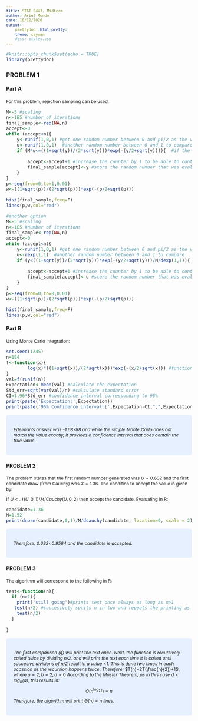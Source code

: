 ```yaml
---
title: STAT 5443, Midterm
author: Ariel Mundo
date: 10/12/2020
output:
    prettydoc::html_pretty:
    theme: cayman
    #css: styles.css
---
```

<style type="text/css">

p {
   font-size: 12px;
}
code.r{
  font-size: 12px;
}
pre {
  font-size: 12px
}
</style>



```r
#knitr::opts_chunk$set(echo = TRUE)
library(prettydoc)
```
### PROBLEM 1
 
#### Part A
For this problem, rejection sampling can be used.
```r
M<-5 #scaling
n<-1E5 #number of iterations
final_sample<-rep(NA,n)
accept<-0
while (accept<n){
    y<-runif(1,0,1) #get one random number between 0 and pi/2 as the value to input in f(x)
    u<-runif(1,0,1)  #another random number between 0 and 1 to compare
    if (M*u<=((1+sqrt(y))/(2*sqrt(y)))*exp(-(y/2+sqrt(y)))){  #if the value of M*u is less or equal than the target distribution, then
        
        accept<-accept+1 #increase the counter by 1 to be able to continue storing in final_sample
        final_sample[accept]<-y #store the random number that was evaluated in f(x)  
    }
}
p<-seq(from=0,to=1,0.01)
w<-((1+sqrt(p))/(2*sqrt(p)))*exp(-(p/2+sqrt(p)))

hist(final_sample,freq=F)
lines(p,w,col="red")
```

```r
#another option
M<-5 #scaling
n<-1E5 #number of iterations
final_sample<-rep(NA,n)
accept<-0
while (accept<n){
    y<-runif(1,0,1) #get one random number between 0 and pi/2 as the value to input in f(x)
    u<-rexp(1,1)  #another random number between 0 and 1 to compare
    if (y<((1+sqrt(y))/(2*sqrt(y)))*exp(-(y/2+sqrt(y)))/M/dexp(1,1)){  #if the value of M*u is less or equal than the target distribution, then
        
        accept<-accept+1 #increase the counter by 1 to be able to continue storing in final_sample
        final_sample[accept]<-u #store the random number that was evaluated in f(x)  
    }
}
p<-seq(from=0,to=8,0.01)
w<-((1+sqrt(p))/(2*sqrt(p)))*exp(-(p/2+sqrt(p)))

hist(final_sample,freq=F)
lines(p,w,col="red")


```
#### Part B
 
 Using Monte Carlo integration:
 
```r
set.seed(1245)
n=1E4
f<-function(x){
        log(x)*((1+sqrt(x))/(2*sqrt(x)))*exp(-(x/2+sqrt(x))) #function
}
val=f(runif(n))
Expectation<-mean(val) #calculate the expectation
Std_err=sqrt(var(val)/n) #calculate standard error
CI=1.96*Std_err #confidence interval corresponding to 95%
print(paste('Expectation:',Expectation))
print(paste('95% Confidence interval:[',Expectation-CI,",",Expectation+CI,']'))
```
<style>
div.blue { background-color:#e6f0ff; border-radius: 5px; padding: 20px;}
</style>
<div class = "blue">   
    
*Edelman's answer was -1.68788 and while the simple Monte Carlo does not match the value exactly, it provides a confidence interval that does contain the true value.*
</div>

#### PROBLEM 2

The problem states that the first random number generated was $U=0.632$ and the first candidate draw (from Cauchy) was $X=1.36$. The condition to accept the value is given by:


  If $U<\mathcal{N}(U,0,1)/M/Cauchy(U,0,2)$ 
                    then accept the candidate. 
Evaluating in R:

```r
candidate=1.36 
M=1.52
print(dnorm(candidate,0,1)/M/dcauchy(candidate, location=0, scale = 2))
```
<style>
div.blue { background-color:#e6f0ff; border-radius: 5px; padding: 20px;}
</style>
<div class = "blue">
*Therefore, 0.632<0.9564 and the candidate is accepted.*
</div>

#### PROBLEM 3
The algorithm will correspond to the following in R:
```r
test<-function(n){
  if (n>1){ 
    print('still going')#prints text once always as long as n>1
   test(n/2) #succesively splits n in two and repeats the printing as long as n>1
    test(n/2)
  }
 
}
```
<style>
div.blue { background-color:#e6f0ff; border-radius: 5px; padding: 20px;}
</style>
<div class = "blue">
*The first comparison (if) will print the text once. Next, the function is recursively called twice by dividing n/2, and will print the text each time it is called until succesive divisions of  n/2 result in a value <1. This is done two times in each ocassion as the recursion happens twice*. 
*Therefore:*
$T(n)=2T(\frac{n}{2})+1$, where $a=2,b=2,d=0$
*According to the Master Theorem, as in this case $d<\log_b(a)$, this results in:*
$$O(n^{\log_22})=n $$

*Therefore, the algorithm will print $\Theta(n)= n$ lines.*
</div>
